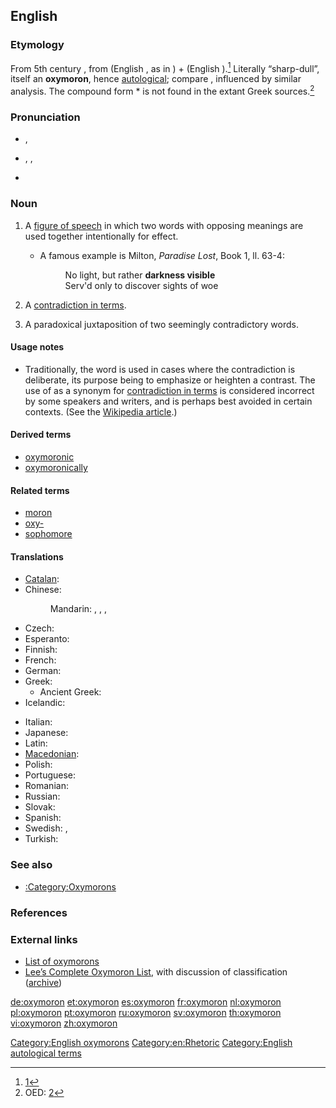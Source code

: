 {{was wotd|2006|July|12}}{{also|Oxymoron|oxymóron}}
==English==
{{wikipedia}}

===Etymology===
From 5th century {{etyl|la}} {{term|oxymoron|lang=la}}, from {{etyl|grc}} {{term|ὀξύς||sharp|tr=oxus|lang=grc}} (English {{term|oxy-|lang=en}}, as in {{term|oxygen|lang=en}}) + {{term|μωρός||dull|tr=mōros|lang=grc}} (English {{term|moron||stupid person|lang=en}}).<ref>[http://www.perseus.tufts.edu/cgi-bin/ptext?doc=Perseus%3Atext%3A1999.04.0057%3Aentry%3D%2374333]</ref> Literally “sharp-dull”, itself an '''oxymoron''', hence [[autological]]; compare {{term|sophomore|lit=wise fool|lang=en}}, influenced by similar analysis. The compound form *{{term||ὀξύμωρον||tr=oxumōron|lang=grc}} is not found in the extant Greek sources.<ref>OED: [http://dictionary.oed.com.ezproxy.sfpl.org/cgi/entry/50168789]</ref>

===Pronunciation===
* {{a|UK}} {{IPA|/ɒksɪˈmɔːɹɒn/}}, {{SAMPA|/QksI"mO:r\Qn/}}
* {{a|US}} {{enPR|äk-sē-môrʹ-än|äk-sĭ-môrʹ-än}}, {{IPA|/ˌɑksiˈmɔɹɑn/|/ɑksɪˈmɔɹɑn/}}, {{SAMPA|/Aksi"mOr\An/|/AksI"mOr\An/}}
* {{audio|en-us-oxymoron.ogg|Audio (US)}}

===Noun===
{{en-noun|pl2=oxymora}}

# {{rhetoric}} A [[figure of speech]] in which two words with opposing meanings are used together intentionally for effect.
#* A famous example is Milton, ''Paradise Lost'', Book 1, ll. 63-4:
#*: No light, but rather '''darkness visible'''
#*: Serv'd only to discover sights of woe
# {{context|loosely}} A [[contradiction in terms]].
# A paradoxical juxtaposition of two seemingly contradictory words.

====Usage notes====
* Traditionally, the word {{term||oxymoron}} is used in cases where the contradiction is deliberate, its purpose being to emphasize or heighten a contrast. The use of {{term||oxymoron}} as a synonym for [[contradiction in terms]] is considered incorrect by some speakers and writers, and is perhaps best avoided in certain contexts. (See the [[w:oxymoron|Wikipedia article]].)

====Derived terms====
* [[oxymoronic]]
* [[oxymoronically]]

====Related terms====
* [[moron]]
* [[oxy-]]
* [[sophomore]]

====Translations====
{{trans-top|figure of speech}}
* [[Catalan]]: {{t|ca|oxímoron|m}}
* Chinese:
*: Mandarin: {{t|zh|矛盾修飾法|sc=Hani}}, {{t|zh|矛盾修饰法|tr=máodùn xiūshìfǎ|sc=Hani}}, {{t|zh|矛盾語|sc=Hani}}, {{t|zh|矛盾语|tr=máodùnyǔ|sc=Hani}}
* Czech: {{t-|cs|oxymóron|m}}
* Esperanto: {{t|eo|oksimoro}}
* Finnish: {{t+|fi|oksymoron}}
* French: {{t+|fr|oxymore|m}}
* German: {{t+|de|Oxymoron|n}}
* Greek: {{t|el|οξύμωρο σχήμα|n|tr=oxýmoro schíma|sc=Grek}}
** Ancient Greek: {{t|el|ὀξύμωρον|n|tr=oxymōron|sc=Grek}}
* Icelandic: {{t-|is|refhvörf|n|p}}
{{trans-mid}}
* Italian: {{t+|it|ossimoro|m}}
* Japanese: {{t|ja|撞着語法|tr=どうちゃくごほう, dōchaku gohō|sc=Jpan}}
* Latin: {{t|la|oxymorum|n}}
* [[Macedonian]]: {{t|mk|оксиморон|m|tr=oksimóron|sc=Cyrl|xs=Macedonian}}
* Polish: {{t+|pl|oksymoron|m}}
* Portuguese: {{t+|pt|oxímoro|m}}
* Romanian: {{t|ro|oximoron|n}}
* Russian: {{t|ru|оксиморон|m|tr=oksímoron|sc=Cyrl}}
* Slovak: {{t|sk|oxymorón|m}}
* Spanish: {{t+|es|oxímoron|m}}
* Swedish: {{t+|sv|oxymoron}}, {{t|sv|självmotsägelse}}
* Turkish: {{t+|tr|oksimoron|n}}
{{trans-bottom}}

{{trans-see|contradiction in terms}}

===See also===
* [[:Category:Oxymorons]]

===References===
<references/>

===External links===
* [http://www.atlantamortgagegroup.com/oxymoronlist.htm List of oxymorons]
* [http://lee.critesclan.com/oxymorons.html Lee’s Complete Oxymoron List], with discussion of classification ([http://web.archive.org/web/20080617020051/http://lee.critesclan.com/oxymorons.html archive])

[[Category:English oxymorons]]
[[Category:en:Rhetoric]]
[[Category:English autological terms]]

[[de:oxymoron]]
[[et:oxymoron]]
[[es:oxymoron]]
[[fr:oxymoron]]
[[nl:oxymoron]]
[[pl:oxymoron]]
[[pt:oxymoron]]
[[ru:oxymoron]]
[[sv:oxymoron]]
[[th:oxymoron]]
[[vi:oxymoron]]
[[zh:oxymoron]]